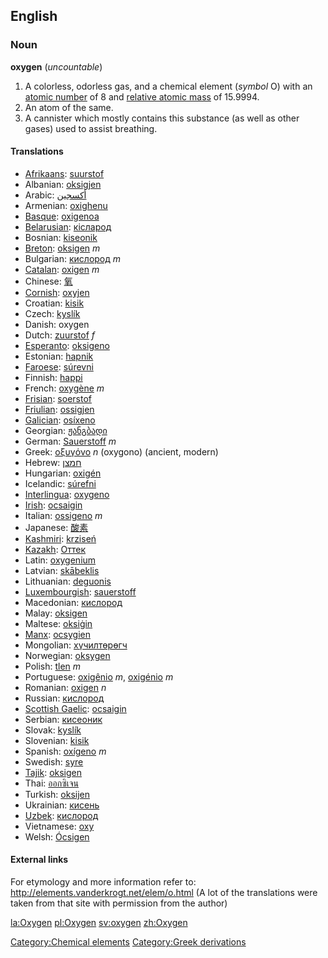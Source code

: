 ==English==
{{elements|O|Nitrogen|N|Fluorine|F}}
=== Noun ===
{{wikipedia}}
'''oxygen''' (''uncountable'')

# A colorless, odorless gas, and a chemical element (''symbol'' O) with an [[atomic number]] of 8 and [[relative atomic mass]] of 15.9994.
# An atom of the same.
# A cannister which mostly contains this substance (as well as other gases) used to assist breathing.

==== Translations ====
*[[Afrikaans]]: [[suurstof]]
*Albanian: [[oksigjen]]
*Arabic: [[أكسجين]]
*Armenian: [[oxighenu]]
*[[Basque]]: [[oxigenoa]]
*[[Belarusian]]: [[кiсларод]]
*Bosnian: [[kiseonik]]
*[[Breton]]: [[oksigen]] ''m''
*Bulgarian: [[кислород]] ''m''
*[[Catalan]]: [[oxigen]] ''m''
*Chinese: [[氧]]
*[[Cornish]]: [[oxyjen]]
*Croatian: [[kisik]]
*Czech: [[kyslík]]
*Danish: oxygen
*Dutch: [[zuurstof]] ''f''
*[[Esperanto]]: [[oksigeno]]
*Estonian: [[hapnik]]
*[[Faroese]]: [[súrevni]]
*Finnish: [[happi]]
*French: [[oxygène]] ''m''
*[[Frisian]]: [[soerstof]]
*[[Friulian]]: [[ossigjen]]
*[[Galician]]: [[osíxeno]]
*Georgian: [[ჟანგბადი]]
*German: [[Sauerstoff]] ''m''
*Greek: [[οξυγόνο]] ''n'' (oxygono) (ancient, modern)
*Hebrew: [[חמצן]]
*Hungarian: [[oxigén]]
*Icelandic: [[súrefni]]
*[[Interlingua]]: [[oxygeno]]
*[[Irish]]: [[ocsaigin]]
*Italian: [[ossigeno]] ''m''
*Japanese: [[酸素]]
*[[Kashmiri]]: [[krziseń]]
*[[Kazakh]]: [[Оттек]]
*Latin: [[oxygenium]]
*Latvian: [[skābeklis]]
*Lithuanian: [[deguonis]]
*[[Luxembourgish]]: [[sauerstoff]]
*Macedonian: [[кислород]]
*Malay: [[oksigen]]
*Maltese: [[oksiġin]]
*[[Manx]]: [[ocsygien]]
*Mongolian: [[хүчилтөрөгч]]
*Norwegian: [[oksygen]]
*Polish: [[tlen]] ''m''
*Portuguese: [[oxigênio]] ''m'', [[oxigénio]] ''m''
*Romanian: [[oxigen]] ''n''
*Russian: [[кислород]]
*[[Scottish Gaelic]]: [[ocsaigin]]
*Serbian: [[кисеоник]]
*Slovak: [[kyslík]]
*Slovenian: [[kisik]]
*Spanish: [[oxígeno]] ''m''
*Swedish: [[syre]]
*[[Tajik]]: [[oksigen]]
*Thai: [[ออกซิเจน]]
*Turkish: [[oksijen]]
*Ukrainian: [[кисень]]
*[[Uzbek]]: [[кислород]]
*Vietnamese: [[oxy]]
*Welsh: [[Ócsigen]]

====External links====
For etymology and more information refer to:
http://elements.vanderkrogt.net/elem/o.html
(A lot of the translations were taken from that site with permission from the author)

[[Category:Chemical elements]]

[[Category:Greek derivations]]

[[la:Oxygen]]
[[pl:Oxygen]]
[[sv:oxygen]]
[[zh:Oxygen]]